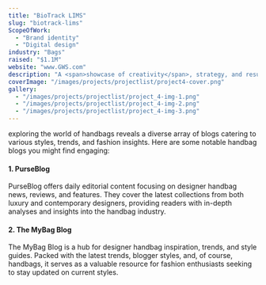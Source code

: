 ```yaml
---
title: "BioTrack LIMS"
slug: "biotrack-lims"
ScopeOfWork:
  - "Brand identity"
  - "Digital design"
industry: "Bags"
raised: "$1.1M"
website: "www.GWS.com"
description: "A <span>showcase of creativity</span>, strategy, and results explore the projects that define us."
coverImage: "/images/projects/projectlist/project4-cover.png"
gallery:
  - "/images/projects/projectlist/project_4-img-1.png"
  - "/images/projects/projectlist/project_4-img-2.png"
  - "/images/projects/projectlist/project_4-img-3.png"
---
```


exploring the world of handbags reveals a diverse array of blogs catering to various styles, trends, and fashion insights. Here are some notable handbag blogs you might find engaging:

#### 1. PurseBlog

PurseBlog offers daily editorial content focusing on designer handbag news, reviews, and features. They cover the latest collections from both luxury and contemporary designers, providing readers with in-depth analyses and insights into the handbag industry.

#### 2. The MyBag Blog

The MyBag Blog is a hub for designer handbag inspiration, trends, and style guides. Packed with the latest trends, blogger styles, and, of course, handbags, it serves as a valuable resource for fashion enthusiasts seeking to stay updated on current styles.
